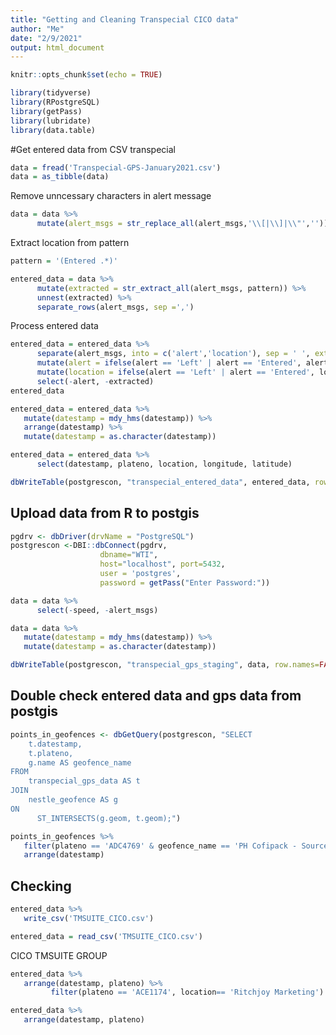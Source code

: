 ```yaml
---
title: "Getting and Cleaning Transpecial CICO data"
author: "Me"
date: "2/9/2021"
output: html_document
---
```


```r
knitr::opts_chunk$set(echo = TRUE)
```

```r
library(tidyverse)
library(RPostgreSQL)
library(getPass)
library(lubridate)
library(data.table)
```

#Get entered data from CSV transpecial
```r
data = fread('Transpecial-GPS-January2021.csv')
data = as_tibble(data)
```


Remove unncessary characters in alert message
```r
data = data %>%
      mutate(alert_msgs = str_replace_all(alert_msgs,'\\[|\\]|\\"',''))
```

Extract location from pattern
```r
pattern = '(Entered .*)'

entered_data = data %>%
      mutate(extracted = str_extract_all(alert_msgs, pattern)) %>%
      unnest(extracted) %>%
      separate_rows(alert_msgs, sep =',')
```

Process entered data
```r
entered_data = entered_data %>%
      separate(alert_msgs, into = c('alert','location'), sep = ' ', extra = 'merge', fill = 'right') %>%
      mutate(alert = ifelse(alert == 'Left' | alert == 'Entered', alert, paste(alert, location))) %>%
      mutate(location = ifelse(alert == 'Left' | alert == 'Entered', location, NA)) %>%
      select(-alert, -extracted)
entered_data
```



```r
entered_data = entered_data %>%
   mutate(datestamp = mdy_hms(datestamp)) %>%
   arrange(datestamp) %>%
   mutate(datestamp = as.character(datestamp))
```

```r
entered_data = entered_data %>%
      select(datestamp, plateno, location, longitude, latitude)
```


```r
dbWriteTable(postgrescon, "transpecial_entered_data", entered_data, row.names=FALSE, append=TRUE)
```



## Upload data from R to postgis
```r
pgdrv <- dbDriver(drvName = "PostgreSQL")
postgrescon <-DBI::dbConnect(pgdrv,
                    dbname="WTI",
                    host="localhost", port=5432,
                    user = 'postgres',
                    password = getPass("Enter Password:"))
```



```r
data = data %>%
      select(-speed, -alert_msgs)

data = data %>%
   mutate(datestamp = mdy_hms(datestamp)) %>%
   mutate(datestamp = as.character(datestamp))
```

```r
dbWriteTable(postgrescon, "transpecial_gps_staging", data, row.names=FALSE, append=TRUE)
```


## Double check entered data and gps data from postgis

```r
points_in_geofences <- dbGetQuery(postgrescon, "SELECT
	t.datestamp,
	t.plateno,
	g.name AS geofence_name
FROM 
	transpecial_gps_data AS t
JOIN
	nestle_geofence AS g
ON 
      ST_INTERSECTS(g.geom, t.geom);")
```



```r
points_in_geofences %>%
   filter(plateno == 'ADC4769' & geofence_name == 'PH Cofipack - Source') %>%
   arrange(datestamp)
```

## Checking
```r
entered_data %>%
   write_csv('TMSUITE_CICO.csv')
```

```r
entered_data = read_csv('TMSUITE_CICO.csv')
```

CICO TMSUITE GROUP
```r
entered_data %>%
   arrange(datestamp, plateno) %>%
         filter(plateno == 'ACE1174', location== 'Ritchjoy Marketing')
```


```r
entered_data %>%
   arrange(datestamp, plateno)
```















